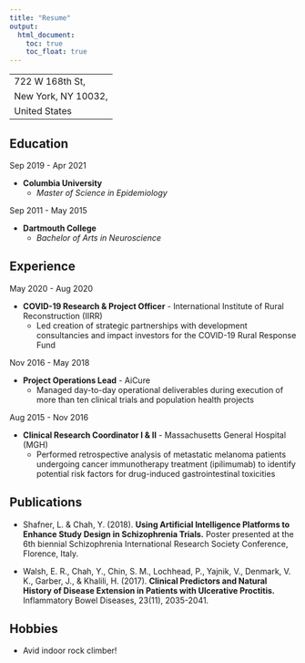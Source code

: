 ```yaml
---
title: "Resume"
output: 
  html_document:
    toc: true
    toc_float: true
---
```




-------------------     
722 W 168th St, 
New York, NY 10032, 
United States
-------------------     



Education
---------

Sep 2019 - Apr 2021 

* **Columbia University**  
  * *Master of Science in Epidemiology*


Sep 2011 - May 2015 

* **Dartmouth College**  
  * *Bachelor of Arts in Neuroscience*

Experience
----------

May 2020 - Aug 2020

* **COVID-19 Research & Project Officer** - International Institute of Rural Reconstruction (IIRR)
  * Led creation of strategic partnerships with development consultancies and impact investors for the COVID-19 Rural Response Fund 

Nov 2016 - May 2018

* **Project Operations Lead** - AiCure
  * Managed day-to-day operational deliverables during execution of more than ten clinical trials and population health projects

Aug 2015 - Nov 2016

* **Clinical Research Coordinator I & II** - Massachusetts General Hospital (MGH)
  * Performed retrospective analysis of metastatic melanoma patients undergoing cancer immunotherapy treatment (ipilimumab) to
identify potential risk factors for drug-induced gastrointestinal toxicities

Publications
--------------------

* Shafner, L. & Chah, Y. (2018). **Using Artificial Intelligence Platforms to Enhance Study Design in Schizophrenia Trials.** Poster presented
at the 6th biennial Schizophrenia International Research Society Conference, Florence, Italy.

* Walsh, E. R., Chah, Y., Chin, S. M., Lochhead, P., Yajnik, V., Denmark, V. K., Garber, J., & Khalili, H. (2017). **Clinical Predictors and
Natural History of Disease Extension in Patients with Ulcerative Proctitis.** Inflammatory Bowel Diseases, 23(11), 2035-2041.


Hobbies
----------------------------------------

* Avid indoor rock climber!
